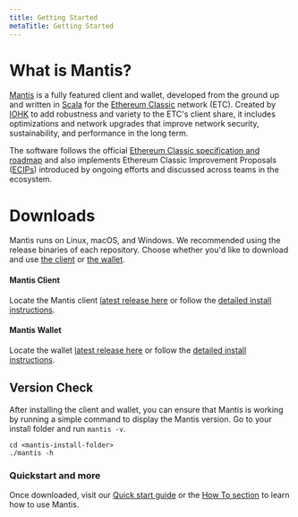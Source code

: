 ```yaml
---
title: Getting Started
metaTitle: Getting Started
---
```




# What is Mantis?

[Mantis](https://mantisclient.io) is a fully featured client and wallet, developed from the ground up and written in [Scala](https://www.scala-lang.org/) for the [Ethereum Classic](http://ethereumclassic.org/) network (ETC). Created by [IOHK](http://iohk.io/) to add robustness and variety to the ETC's client share, it includes optimizations and network upgrades that improve network security, sustainability, and performance in the long term.

The software follows the official [Ethereum Classic specification and roadmap](https://ethereumclassic.org/knowledge/roadmap) and also implements Ethereum Classic Improvement Proposals ([ECIPs](https://ecips.ethereumclassic.org/)) introduced by ongoing efforts and discussed across teams in the ecosystem.

# Downloads

Mantis runs on Linux, macOS, and Windows. We recommended using the release binaries of each repository. Choose whether you'd like to download and use [the client](#mantisclient) or [the wallet](#mantiswallet).

#### Mantis Client

Locate the Mantis client [latest release here](https://github.com/input-output-hk/mantis/releases/latest) or follow the [detailed install instructions](../install).

#### Mantis Wallet

Locate the wallet [latest release here](https://github.com/input-output-hk/mantis-wallet/releases/latest) or follow the [detailed install instructions](../install).

## Version Check

After installing the client and wallet, you can ensure that Mantis is working by running a simple command to display the Mantis version.
Go to your install folder and run `mantis -v`.

```
cd <mantis-install-folder>
./mantis -h
```

### Quickstart and more

Once downloaded, visit our [Quick start guide](/first-steps/quickstart) or the [How To section](/how-tos/how-to-use-mantis) to learn how to use Mantis.
